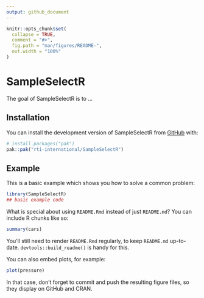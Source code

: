```yaml
---
output: github_document
---
```


<!-- README.md is generated from README.Rmd. Please edit that file -->

```r
knitr::opts_chunk$set(
  collapse = TRUE,
  comment = "#>",
  fig.path = "man/figures/README-",
  out.width = "100%"
)
```

# SampleSelectR

<!-- badges: start -->
<!-- badges: end -->

The goal of SampleSelectR is to ...

## Installation

You can install the development version of SampleSelectR from [GitHub](https://github.com/) with:

``` r
# install.packages("pak")
pak::pak("rti-international/SampleSelectR")
```

## Example

This is a basic example which shows you how to solve a common problem:

```r
library(SampleSelectR)
## basic example code
```

What is special about using `README.Rmd` instead of just `README.md`? You can include R chunks like so:

```r
summary(cars)
```

You'll still need to render `README.Rmd` regularly, to keep `README.md` up-to-date. `devtools::build_readme()` is handy for this.

You can also embed plots, for example:

```r
plot(pressure)
```

In that case, don't forget to commit and push the resulting figure files, so they display on GitHub and CRAN.
